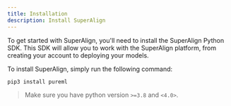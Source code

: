 ```yaml
---
title: Installation
description: Install SuperAlign
---
```


To get started with SuperAlign, you'll need to install the SuperAlign Python SDK. This SDK will allow you to work with the SuperAlign platform, from creating your account to deploying your models.

To install SuperAlign, simply run the following command:

<CodeGroup>

```bash >_ Terminal
pip3 install pureml
```

</CodeGroup>

> Make sure you have python version `>=3.8` and `<4.0>`.
